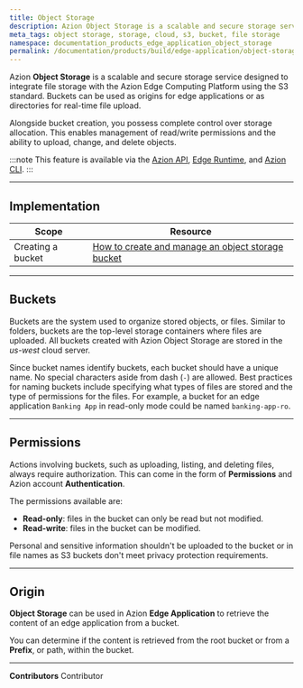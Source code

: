 ```yaml
---
title: Object Storage
description: Azion Object Storage is a scalable and secure storage service designed to integrate file storage with the Azion Edge Computing Platform using the S3 standard.
meta_tags: object storage, storage, cloud, s3, bucket, file storage
namespace: documentation_products_edge_application_object_storage
permalink: /documentation/products/build/edge-application/object-storage/
---
```


Azion **Object Storage** is a scalable and secure storage service designed to integrate file storage with the Azion Edge Computing Platform using the S3 standard. Buckets can be used as origins for edge applications or as directories for real-time file upload.

Alongside bucket creation, you possess complete control over storage allocation. This enables management of read/write permissions and the ability to upload, change, and delete objects.

:::note
This feature is available via the [Azion API](https://api.azion.com), [Edge Runtime](/en/documentation/devtools/runtime/overview/), and [Azion CLI](/en/documentation/products/azion-cli/overview/).
:::

---

## Implementation

| Scope | Resource |
| --- | --- |
| Creating a bucket | [How to create and manage an object storage bucket](/en/documentation/products/guides/how-to-create-and-manage-bucket/) |

---

## Buckets

Buckets are the system used to organize stored objects, or files. Similar to folders, buckets are the top-level storage containers where files are uploaded. All buckets created with Azion Object Storage are stored in the *us-west* cloud server.

Since bucket names identify buckets, each bucket should have a unique name. No special characters aside from dash (`-`) are allowed. Best practices for naming buckets include specifying what types of files are stored and the type of permissions for the files. For example, a bucket for an edge application `Banking App` in read-only mode could be named `banking-app-ro`.

---

## Permissions

Actions involving buckets, such as uploading, listing, and deleting files, always require authorization. This can come in the form of **Permissions** and Azion account **Authentication**.

The permissions available are:

- **Read-only**: files in the bucket can only be read but not modified.
- **Read-write**: files in the bucket can be modified.

Personal and sensitive information shouldn't be uploaded to the bucket or in file names as S3 buckets don't meet privacy protection requirements.

---

## Origin

**Object Storage** can be used in Azion **Edge Application** to retrieve the content of an edge application from a bucket.

You can determine if the content is retrieved from the root bucket or from a **Prefix**, or path, within the bucket.

---


**Contributors** <ContributorList>Contributor</ContributorList>
